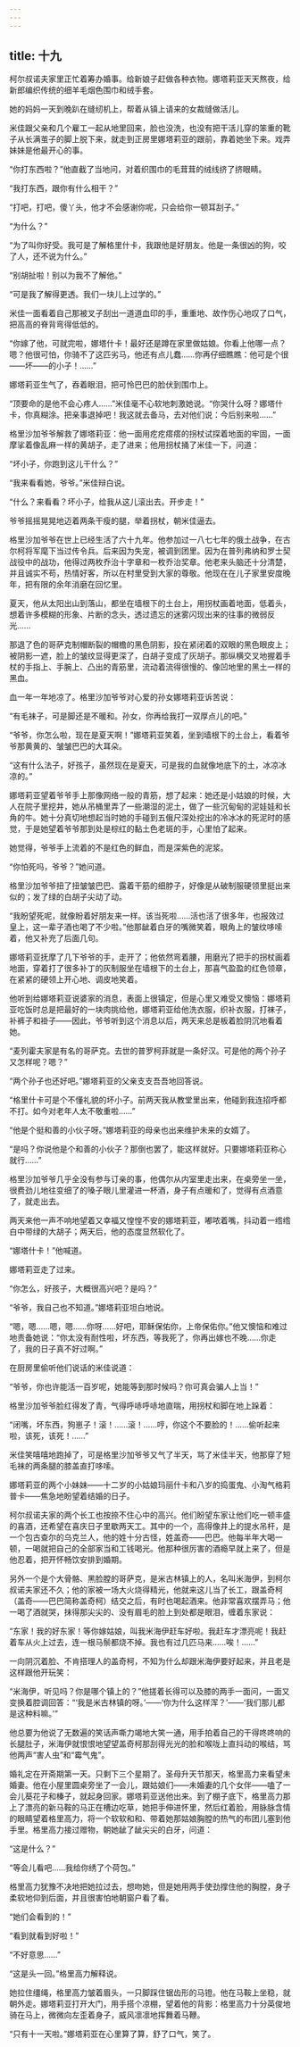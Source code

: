 ```yaml
---
---
---
```

title: 十九
---




柯尔叔诺夫家里正忙着筹办婚事。给新娘子赶做各种衣物。娜塔莉亚天天熬夜，给新郎编织传统的细羊毛烟色围巾和绒手套。

她的妈妈一天到晚趴在缝纫机上，帮着从镇上请来的女裁缝做活儿。

米佳跟父亲和几个雇工一起从地里回来，脸也没洗，也没有把干活儿穿的笨重的靴子从长满茧子的脚上脱下来，就走到正房里娜塔莉亚的跟前，靠着她坐下来。戏弄妹妹是他最开心的事。

“你打东西啦？”他直截了当地问，对着织围巾的毛茸茸的绒线挤了挤眼睛。

“我打东西，跟你有什么相干？”

“打吧，打吧，傻丫头，他才不会感谢你呢，只会给你一顿耳刮子。”

“为什么？”

“为了叫你好受。我可是了解格里什卡，我跟他是好朋友。他是一条很凶的狗，咬了人，还不说为什么。”

“别胡扯啦！别以为我不了解他。”

“可是我了解得更透。我们一块儿上过学的。”

米佳一面看着自己那被叉子刮出一道道血印的手，重重地、故作伤心地叹了口气，把高高的脊背弯得低低的。

“你嫁了他，可就完啦，娜塔什卡！最好还是蹲在家里做姑娘。你看上他哪一点？嗯？他很可怕，你骑不了这匹劣马，他还有点儿蠢……你再仔细瞧瞧：他可是个很——坏——的小子！……”

娜塔莉亚生气了，吞着眼泪，把可怜巴巴的脸伏到围巾上。

“顶要命的是他不会心疼人……”米佳毫不心软地刺激她说。“你哭什么呀？娜塔什卡，你真糊涂。把亲事退掉吧！我这就去备马，去对他们说：今后别来啦……”

格里沙加爷爷解救了娜塔莉亚：他一面用疙疙瘩瘩的拐杖试探着地面的牢固，一面摩挲着像乱麻一样的黄胡子，走了进来；他用拐杖捅了米佳一下，问道：

“坏小子，你跑到这儿干什么？”

“我来看看她，爷爷。”米佳辩白说。

“什么？来看看？坏小子，给我从这儿滚出去。开步走！”

爷爷摇摇晃晃地迈着两条干瘦的腿，举着拐杖，朝米佳逼去。

格里沙加爷爷在世上已经生活了六十九年。他参加过一八七七年的俄土战争，在古尔柯将军麾下当过传令兵。后来因为失宠，被调到团里。因为在普列弗纳和罗士契战役中的战功，他得过两枚乔治十字章和一枚乔治奖章。他老来头脑还十分清楚，并且诚实不苟，热情好客，所以在村里受到大家的尊敬。他现在在儿子家里安度晚年，把有限的余年消磨在回忆里。

夏天，他从太阳出山到落山，都坐在墙根下的土台上，用拐杖画着地面，低着头，想着许多模糊的形象、片断的念头，透过遗忘的迷雾闪现出来的往事的微弱反光……

那退了色的哥萨克制帽断裂的帽檐的黑色阴影，投在紧闭着的双眼的黑色眼皮上；被阴影一遮，脸上的皱纹显得更深了，白胡子变成了灰胡子。那纵横交叉地握着手杖的手指上、手腕上、凸出的青筋里，流动着流得很慢的、像凹地里的黑土一样的黑血。

血一年一年地凉了。格里沙加爷爷对心爱的孙女娜塔莉亚诉苦说：

“有毛袜子，可是脚还是不暖和。孙女，你再给我打一双厚点儿的吧。”

“爷爷，你怎么啦，现在是夏天啊！”娜塔莉亚笑着，坐到墙根下的土台上，看着爷爷那黄黄的、皱皱巴巴的大耳朵。

“这有什么法子，好孩子，虽然现在是夏天，可是我的血就像地底下的土，冰凉冰凉的。”

娜塔莉亚望着爷爷手上那像网络一般的青筋，想了起来：她还是小姑娘的时候，大人在院子里挖井，她从吊桶里弄了一些潮湿的泥土，做了一些沉甸甸的泥娃娃和长角的牛。她十分真切地想起当时她的手碰到五俄尺深处挖出的冷冰冰的死泥时的感觉，于是她望着爷爷那到处是棕红的黏土色老斑的手，心里怕了起来。

她觉得，爷爷手上流着的不是红色的鲜血，而是深紫色的泥浆。

“你怕死吗，爷爷？”她问道。

格里沙加爷爷扭了扭皱皱巴巴、露着干筋的细脖子，好像是从破制服硬领里挺出来似的；发了绿的白胡子尖动了动。

“我盼望死呢，就像盼着好朋友来一样。该当死啦……活也活了很多年，也报效过皇上，这一辈子酒也喝了不少啦。”他那龇着白牙的嘴微笑着，眼角上的皱纹哆嗦着，他又补充了后面几句。

娜塔莉亚抚摩了几下爷爷的手，走开了；他依然弯着腰，用磨光了把手的拐杖画着地面，穿着打了很多补丁的灰制服坐在墙根下的土台上，那喜气盈盈的红色领章，在紧紧的硬领上开心地、调皮地笑着。

他听到给娜塔莉亚说婆家的消息，表面上很镇定，但是心里又难受又懊恼：娜塔莉亚吃饭时总是把最好的一块肉挑给他，娜塔莉亚给他洗衣服，织补衣服，打袜子，补裤子和褂子——因此，爷爷听到这个消息以后，两天来总是板着脸阴沉地看着她。

“麦列霍夫家是有名的哥萨克。去世的普罗柯菲就是一条好汉。可是他的两个孙子又怎样呢？嗯？”

“两个孙子也还好吧。”娜塔莉亚的父亲支支吾吾地回答说。

“格里什卡可是个不懂礼貌的坏小子。前两天我从教堂里出来，他碰到我连招呼都不打。如今对老年人太不敬重啦……”

“他是个挺和善的小伙子呀。”娜塔莉亚的母亲也出来维护未来的女婿了。

“是吗？你说他是个和善的小伙子？那倒也罢了，能这样就好。只要娜塔莉亚称心就行……”

格里沙加爷爷几乎全没有参与订亲的事，他偶尔从内室里走出来，在桌旁坐一坐，很费劲儿地往变细了的嗓子眼儿里灌进一杯酒，身子有点暖和了，觉得有点酒意了，就走出去。

两天来他一声不响地望着又幸福又惶惶不安的娜塔莉亚，嘟哝着嘴，抖动着一绺绺白中带绿的大胡子；两天后，他的态度显然软化了。

“娜塔什卡！”他喊道。

娜塔莉亚走了过来。

“你怎么，好孩子，大概很高兴吧？是吗？”

“爷爷，我自己也不知道。”娜塔莉亚坦白地说。

“嗯，嗯……嗯，嗯……你呀……好吧，耶稣保佑你，上帝保佑你。”他又懊恼和难过地责备她说：“你太没有耐性啦，坏东西，等我死了，你再出嫁也不晚……你走了，我的日子真不好过啊。”

在厨房里偷听他们说话的米佳说道：

“爷爷，你也许能活一百岁呢，她能等到那时候吗？你可真会骗人上当！”

格里沙加爷爷脸红得发了青，气得呼哧呼哧地直喘，用拐杖和脚在地上跺着：

“闭嘴，坏东西，狗崽子！滚！……滚！……哼，你这个不要脸的！……偷听起来啦，该死，该死！……”

米佳笑嘻嘻地跑掉了，可是格里沙加爷爷又气了半天，骂了米佳半天，他那穿了短毛袜的两条腿的膝盖直打哆嗦。

娜塔莉亚的两个小妹妹——十二岁的小姑娘玛丽什卡和八岁的捣蛋鬼、小淘气格莉普卡——焦急地盼望着结婚的日子。

柯尔叔诺夫家的两个长工也按捺不住心中的高兴。他们盼望东家让他们吃一顿丰盛的喜酒，还希望在喜庆日子里歇两天工。其中的一个，高得像井上的提水吊杆，是一个包古查尔的乌克兰人，他的姓十分古怪，姓盖奇——巴巴。他每半年大喝一顿，一喝就把自己的全部家当和工钱喝光。他那种很厉害的酒瘾早就上来了，但是他忍着，把开怀畅饮安排到婚期。

另外一个是个大骨骼、黑脸膛的哥萨克，是米古林镇上的人，名叫米海伊，到柯尔叔诺夫家还不久；他的家被一场大火烧得精光，他就来这儿当了长工，跟盖奇柯（盖奇——巴巴简称盖奇柯）结交之后，有时也喝起酒来。他非常喜欢摆弄马；他一喝了酒就哭，抹得那尖尖的、没有眉毛的脸上到处都是眼泪，缠着东家说：

“东家！我的好东家！等你嫁姑娘，叫我米海伊赶车好啦。我赶车才漂亮呢！我赶着车从火上过去，连一根马鬃都烧不掉。我也有过几匹马来……唉！……”

一向阴沉着脸、不肯搭理人的盖奇柯，不知为什么却跟米海伊要好起来，并且老是这样跟他开玩笑：

“米海伊，听见吗？你是哪个镇上的？”他搓着长得可以及膝的两手一面问，一面又变换着腔调回答：“‘我是米古林镇的呀。’——‘你为什么这样浑？’——‘我们那儿都是这种料嘛。’”

他总要为他说了无数遍的笑话声嘶力竭地大笑一通，用手拍着自己的干得咚咚响的长腿肚子，米海伊就恨恨地望望盖奇柯那刮得光光的脸和喉咙上直抖动的喉结，骂他两声“害人虫”和“霉气鬼”。

婚礼定在开斋期第一天。只剩下三个星期了。圣母升天节那天，格里高力来看望未婚妻。他在小屋里圆桌旁坐了一会儿，跟姑娘们——未婚妻的几个女伴——嗑了一会儿葵花子和榛子，就起身回家。娜塔莉亚送他出来。到了棚子底下，格里高力那上了漂亮的新马鞍的马正在槽边吃草，她把手伸进怀里，然后红着脸，用脉脉含情的眼睛望着格里高力，将一个软软和和、带着她那姑娘胸膛的热气的布团儿塞到他手里。格里高力接过赠物，朝她龇了龇尖尖的白牙，问道：

“这是什么？”

“等会儿看吧……我给你绣了个荷包。”

格里高力犹豫不决地把她拉过去，想吻她，但是她用两手使劲撑住他的胸膛，身子柔软地仰到后面，并且很害怕地朝窗户看了看。

“她们会看到的！”

“看到就看到好啦！”

“不好意思……”

“这是头一回。”格里高力解释说。

她拉住缰绳，格里高力皱着眉头，一只脚踩住锯齿形的马镫。他在马鞍上坐稳，就朝外走。娜塔莉亚打开大门，用手搭个凉棚，望着他的背影：格里高力十分英俊地骑在马上，微微向左歪着身子，威风凛凛地挥舞着马鞭。

“只有十一天啦。”娜塔莉亚在心里算了算，舒了口气，笑了。